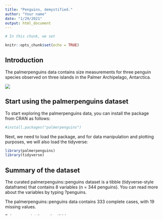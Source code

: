 ```yaml
---
title: "Penguins, demystified."
author: "Your name"
date: "1/29/2021"
output: html_document
---
```


```r
# In this chunk, we set 

knitr::opts_chunk$set(echo = TRUE)
```

## Introduction

The palmerpenguins data contains size measurements for three penguin species
observed on three islands in the Palmer Archipelago, Antarctica.

![](https://allisonhorst.github.io/palmerpenguins/man/figures/lter_penguins.png)

## Start using the palmerpenguins dataset

To start exploring the palmerpenguins data,
you can install the package from CRAN as follows:

```r
#install.packages("palmerpenguins")
```

Next, we need to load the package, and for data manipulation and plotting purposes,
we will also load the tidyverse:

```r
library(palmerpenguins)
library(tidyverse)
```

## Summary of the dataset

The curated palmerpenguins::penguins dataset is a tibble
(tidyverse-style dataframe) that contains 8 variables
(n = 344 penguins).
You can read more about the variables by typing ?penguins.

The palmerpenguins::penguins data contains 333 complete cases, with 19 missing values.

Below, we print the entire tibble:

```r
penguins
```

## Let's see some plots!

### Bills

```r
ggplot(penguins) +
  geom_point(aes(x = bill_length_mm, y = bill_depth_mm, color = species)) +
  labs(x = "Bill length (mm)", y = "Bill depth (mm)") +
  theme_bw()
```

# Flippers and body weights

```r
ggplot(penguins) +
  geom_point(aes(x = flipper_length_mm, y = body_mass_g, color = species)) +
  labs(x = "Flipper length (mm)", y = "Body mass (g)") +
  theme_bw()
```

----

## Credit

<https://allisonhorst.github.io/palmerpenguins/articles/intro.html>

